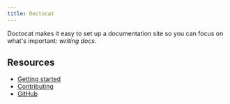 ```yaml
---
title: Doctocat
---
```


Doctocat makes it easy to set up a documentation site so you can focus on what's important: _writing docs_.

## Resources

- [Getting started](/getting-started)
- [Contributing](/contributing)
- [GitHub](https://github.com/primer/doctocat)
